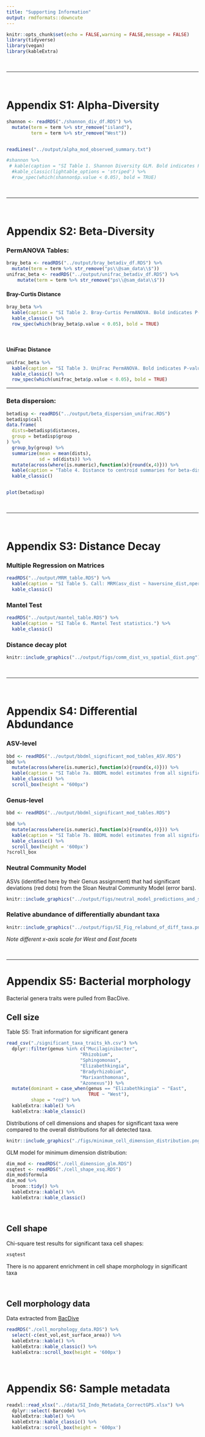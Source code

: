 ```yaml
---
title: "Supporting Information"
output: rmdformats::downcute
---
```


```r
knitr::opts_chunk$set(echo = FALSE,warning = FALSE,message = FALSE)
library(tidyverse)
library(vegan)
library(kableExtra)
```

<br>

___

<br>

# Appendix S1: Alpha-Diversity

```r
shannon <- readRDS("./shannon_div_df.RDS") %>% 
  mutate(term = term %>% str_remove("island"),
         term = term %>% str_remove("West"))


readLines("../output/alpha_mod_observed_summary.txt")

#shannon %>% 
 # kable(caption = "SI Table 1. Shannon Diversity GLM. Bold indicates P-value less than 0.05") %>% 
  #kable_classic(lightable_options = 'striped') %>% 
  #row_spec(which(shannon$p.value < 0.05), bold = TRUE)
```


<br>

___

<br>

# Appendix S2: Beta-Diversity 

### PermANOVA Tables:

```r
bray_beta <- readRDS("../output/bray_betadiv_df.RDS") %>% 
  mutate(term = term %>% str_remove("ps\\@sam_data\\$"))
unifrac_beta <- readRDS("../output/unifrac_betadiv_df.RDS") %>% 
    mutate(term = term %>% str_remove("ps\\@sam_data\\$"))

```

#### Bray-Curtis Distance

```r
bray_beta %>% 
  kable(caption = "SI Table 2. Bray-Curtis PermANOVA. Bold indicates P-value less than 0.05") %>% 
  kable_classic() %>% 
  row_spec(which(bray_beta$p.value < 0.05), bold = TRUE)
```

<br>

#### UniFrac Distance

```r
unifrac_beta %>% 
  kable(caption = "SI Table 3. UniFrac PermANOVA. Bold indicates P-value less than 0.05") %>% 
  kable_classic() %>% 
  row_spec(which(unifrac_beta$p.value < 0.05), bold = TRUE)
```

___

### Beta dispersion:

```r
betadisp <- readRDS("../output/beta_dispersion_unifrac.RDS")
betadisp$call
data.frame(
  dists=betadisp$distances,
  group = betadisp$group
) %>% 
  group_by(group) %>% 
  summarize(mean = mean(dists),
            sd = sd(dists)) %>% 
  mutate(across(where(is.numeric),function(x){round(x,4)})) %>% 
  kable(caption = "Table 4. Distance to centroid summaries for beta-dispersion.") %>% 
  kable_classic()


plot(betadisp)
```


<br>

___

<br>

# Appendix S3: Distance Decay

### Multiple Regression on Matrices

```r
readRDS("../output/MRM_table.RDS") %>% 
  kable(caption = "SI Table 5. Call: MRM(asv_dist ~ haversine_dist,nperm=1000)") %>% 
  kable_classic()
```


### Mantel Test

```r
readRDS("../output/mantel_table.RDS") %>% 
  kable(caption = "SI Table 6. Mantel Test statistics.") %>% 
  kable_classic()

```

### Distance decay plot

```r
knitr::include_graphics("../output/figs/comm_dist_vs_spatial_dist.png")
```


<br>

___

<br>

# Appendix S4: Differential Abdundance


### ASV-level

```r
bbd <- readRDS("../output/bbdml_significant_mod_tables_ASV.RDS")
bbd %>% 
  mutate(across(where(is.numeric),function(x){round(x,4)})) %>% 
  kable(caption = "SI Table 7a. BBDML model estimates from all significant ASVs (including ASV sequence).") %>% 
  kable_classic() %>% 
  scroll_box(height = "600px")


```



### Genus-level
```r
bbd <- readRDS("../output/bbdml_significant_mod_tables.RDS")

bbd %>% 
  mutate(across(where(is.numeric),function(x){round(x,4)})) %>% 
  kable(caption = "SI Table 7b. BBDML model estimates from all significant genera (from corncob).") %>% 
  kable_classic() %>% 
  scroll_box(height = '600px')
?scroll_box

```


### Neutral Community Model


ASVs (identified here by their Genus assignment) that had significant deviations (red dots) from the Sloan Neutral Community Model (error bars).

```r
knitr::include_graphics("../output/figs/neutral_model_predictions_and_sig_taxa.png")
```


### Relative abundance of differentially abundant taxa

```r
knitr::include_graphics("../output/figs/SI_Fig_relabund_of_diff_taxa.png")
```

*Note different x-axis scale for West and East facets*

<br>

___

# Appendix S5: Bacterial morphology

Bacterial genera traits were pulled from BacDive.


## Cell size

Table S5: Trait information for significant genera

```r
read_csv("./significant_taxa_traits_kh.csv") %>% 
  dplyr::filter(genus %in% c("Mucilaginibacter",
                           "Rhizobium",
                           "Sphingomonas",
                           "Elizabethkingia",
                           "Bradyrhizobium",
                           "Marixanthomonas",
                           "Azonexus")) %>% 
  mutate(dominant = case_when(genus == "Elizabethkingia" ~ "East",
                              TRUE ~ "West"),
         shape = "rod") %>% 
  kableExtra::kable() %>% 
  kableExtra::kable_classic()
```


Distributions of cell dimensions and shapes for significant taxa were compared to the overall distributions for all detected taxa.

```r
knitr::include_graphics("./figs/minimum_cell_dimension_distribution.png")
```

GLM model for minimum dimension distribution:

```r
dim_mod <- readRDS("./cell_dimension_glm.RDS")
xsqtest <- readRDS("./cell_shape_xsq.RDS")
dim_mod$formula
dim_mod %>% 
  broom::tidy() %>% 
  kableExtra::kable() %>% 
  kableExtra::kable_classic()
```

<br>

## Cell shape

Chi-square test results for significant taxa cell shapes:

```r
xsqtest
```
There is no apparent enrichment in cell shape morphology in significant taxa

<br>

## Cell morphology data

Data extracted from [BacDive](https://bacdive.dsmz.de/)

```r
readRDS("./cell_morphology_data.RDS") %>% 
  select(-c(est_vol,est_surface_area)) %>% 
  kableExtra::kable() %>% 
  kableExtra::kable_classic() %>% 
  kableExtra::scroll_box(height = '600px')
```
<br>

# Appendix S6: Sample metadata

```r
readxl::read_xlsx("../data/SI_Indo_Metadata_CorrectGPS.xlsx") %>% 
  dplyr::select(-Barcode) %>% 
  kableExtra::kable() %>% 
  kableExtra::kable_classic() %>% 
  kableExtra::scroll_box(height = '600px')
```


<br><br><br>